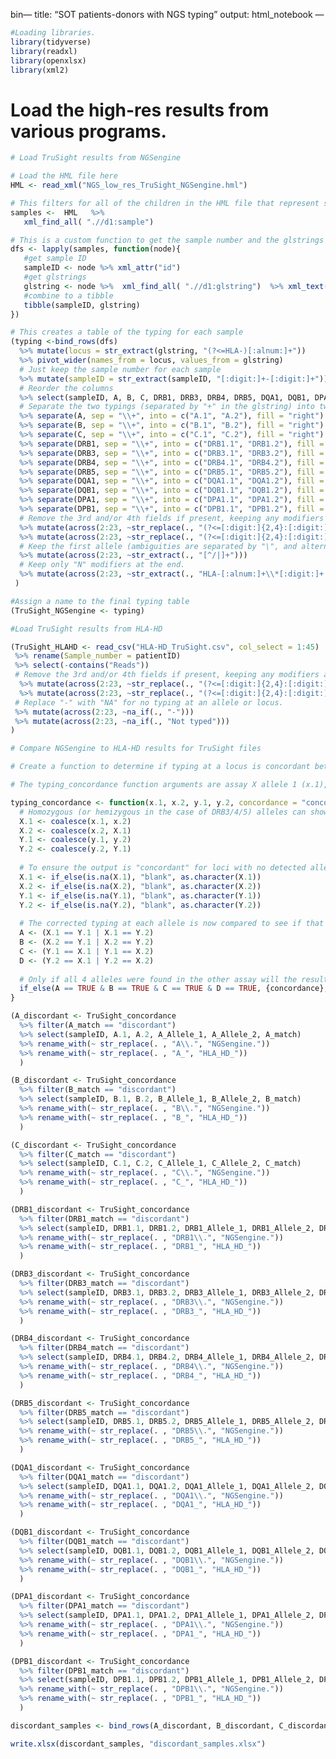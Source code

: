 bin---
title: "SOT patients-donors with NGS typing"
output: html_notebook
---
```{r}
#Loading libraries. 
library(tidyverse)
library(readxl)
library(openxlsx)
library(xml2)
```
# Load the high-res results from various programs.
```{r}
# Load TruSight results from NGSengine

# Load the HML file here
HML <- read_xml("NGS_low_res_TruSight_NGSengine.hml")

# This filters for all of the children in the HML file that represent sample data
samples <-  HML   %>% 
   xml_find_all( ".//d1:sample")

# This is a custom function to get the sample number and the glstrings for each sample
dfs <- lapply(samples, function(node){
   #get sample ID 
   sampleID <- node %>% xml_attr("id")
   #get glstrings 
   glstring <- node %>%  xml_find_all( ".//d1:glstring")  %>% xml_text()
   #combine to a tibble
   tibble(sampleID, glstring)
})

# This creates a table of the typing for each sample
(typing <-bind_rows(dfs)
  %>% mutate(locus = str_extract(glstring, "(?<=HLA-)[:alnum:]+"))
  %>% pivot_wider(names_from = locus, values_from = glstring)
  # Just keep the sample number for each sample
  %>% mutate(sampleID = str_extract(sampleID, "[:digit:]+-[:digit:]+"))
  # Reorder the columns
  %>% select(sampleID, A, B, C, DRB1, DRB3, DRB4, DRB5, DQA1, DQB1, DPA1, DPB1)
  # Separate the two typings (separated by "+" in the glstring) into two columns
  %>% separate(A, sep = "\\+", into = c("A.1", "A.2"), fill = "right")
  %>% separate(B, sep = "\\+", into = c("B.1", "B.2"), fill = "right")
  %>% separate(C, sep = "\\+", into = c("C.1", "C.2"), fill = "right")
  %>% separate(DRB1, sep = "\\+", into = c("DRB1.1", "DRB1.2"), fill = "right")
  %>% separate(DRB3, sep = "\\+", into = c("DRB3.1", "DRB3.2"), fill = "right")
  %>% separate(DRB4, sep = "\\+", into = c("DRB4.1", "DRB4.2"), fill = "right")
  %>% separate(DRB5, sep = "\\+", into = c("DRB5.1", "DRB5.2"), fill = "right")
  %>% separate(DQA1, sep = "\\+", into = c("DQA1.1", "DQA1.2"), fill = "right")
  %>% separate(DQB1, sep = "\\+", into = c("DQB1.1", "DQB1.2"), fill = "right")
  %>% separate(DPA1, sep = "\\+", into = c("DPA1.1", "DPA1.2"), fill = "right")
  %>% separate(DPB1, sep = "\\+", into = c("DPB1.1", "DPB1.2"), fill = "right")
  # Remove the 3rd and/or 4th fields if present, keeping any modifiers at the end. This is done in two steps to properly deal with alleles that are reported either to the 3rd or 4th field.
  %>% mutate(across(2:23, ~str_replace(., "(?<=[:digit:]{2,4}:[:digit:]{2,4}):[:digit:]{2,4}", "")))
  %>% mutate(across(2:23, ~str_replace(., "(?<=[:digit:]{2,4}:[:digit:]{2,4}):[:digit:]{2,4}", "")))
  # Keep the first allele (ambiguities are separated by "\", and alternatives by "|" in the glstring)
  %>% mutate(across(2:23, ~str_extract(., "[^/|]+")))
  # Keep only "N" modifiers at the end.
  %>% mutate(across(2:23, ~str_extract(., "HLA-[:alnum:]+\\*[:digit:]+:[:digit:]+N?")))
 )

#Assign a name to the final typing table
(TruSight_NGSengine <- typing)
```

```{r}
#Load TruSight results from HLA-HD

(TruSight_HLAHD <- read_csv("HLA-HD_TruSight.csv", col_select = 1:45)
 %>% rename(Sample_number = patientID)
 %>% select(-contains("Reads"))
 # Remove the 3rd and/or 4th fields if present, keeping any modifiers at the end. This is done in two steps to properly deal with alleles that are reported either to the 3rd or 4th field.
  %>% mutate(across(2:23, ~str_replace(., "(?<=[:digit:]{2,4}:[:digit:]{2,4}):[:digit:]{2,4}", "")))
  %>% mutate(across(2:23, ~str_replace(., "(?<=[:digit:]{2,4}:[:digit:]{2,4}):[:digit:]{2,4}", "")))
 # Replace "-" with "NA" for no typing at an allele or locus.
 %>% mutate(across(2:23, ~na_if(., "-")))
 %>% mutate(across(2:23, ~na_if(., "Not typed")))
)
```

```{r}
# Compare NGSengine to HLA-HD results for TruSight files

# Create a function to determine if typing at a locus is concordant between two assays. It is assumed that an "NA" value at the either allele indicates a homozygous typing at that locus, so the function copies the typing to the other allele to ensure accurate results. If no typing (NA) is present in either allele, it is assumed that no alleles were detected at that locus. The function requires "blank" results to be recorded as "NA," so any other way of recording blank results (e.g. "blank" or "-") needs to be converted to "NA."

# The typing_concordance function arguments are assay X allele 1 (x.1), assay X allele 2 (x.2), assay Y allele 1 (y.1), assay Y allele 2 (y.2).

typing_concordance <- function(x.1, x.2, y.1, y.2, concordance = "concordant", discordance = "discordant") {
  # Homozygous (or hemizygous in the case of DRB3/4/5) alleles can show up as either the same result in both alleles, or one allele as blank (NA). This fills in any "NA" values by copying the value from the other allele.
  X.1 <- coalesce(x.1, x.2)
  X.2 <- coalesce(x.2, X.1)
  Y.1 <- coalesce(y.1, y.2)
  Y.2 <- coalesce(y.2, Y.1)
  
  # To ensure the output is "concordant" for loci with no detected alleles (NA after the steps above), there needs to be a placeholder value, as the code below won't work on "NA" values.
  X.1 <- if_else(is.na(X.1), "blank", as.character(X.1))
  X.2 <- if_else(is.na(X.2), "blank", as.character(X.2))
  Y.1 <- if_else(is.na(Y.1), "blank", as.character(Y.1))
  Y.2 <- if_else(is.na(Y.2), "blank", as.character(Y.2))
  
  # The corrected typing at each allele is now compared to see if that allele was found in either of the positions of the other assay.
  A <- (X.1 == Y.1 | X.1 == Y.2)
  B <- (X.2 == Y.1 | X.2 == Y.2)
  C <- (Y.1 == X.1 | Y.1 == X.2)
  D <- (Y.2 == X.1 | Y.2 == X.2)
  
  # Only if all 4 alleles were found in the other assay will the result be "concordant."
  if_else(A == TRUE & B == TRUE & C == TRUE & D == TRUE, {concordance}, {discordance})
}

(A_discordant <- TruSight_concordance 
  %>% filter(A_match == "discordant") 
  %>% select(sampleID, A.1, A.2, A_Allele_1, A_Allele_2, A_match)
  %>% rename_with(~ str_replace(. , "A\\.", "NGSengine."))
  %>% rename_with(~ str_replace(. , "A_", "HLA_HD_"))
  )

(B_discordant <- TruSight_concordance 
  %>% filter(B_match == "discordant") 
  %>% select(sampleID, B.1, B.2, B_Allele_1, B_Allele_2, B_match)
  %>% rename_with(~ str_replace(. , "B\\.", "NGSengine."))
  %>% rename_with(~ str_replace(. , "B_", "HLA_HD_"))
  )

(C_discordant <- TruSight_concordance 
  %>% filter(C_match == "discordant") 
  %>% select(sampleID, C.1, C.2, C_Allele_1, C_Allele_2, C_match)
  %>% rename_with(~ str_replace(. , "C\\.", "NGSengine."))
  %>% rename_with(~ str_replace(. , "C_", "HLA_HD_"))
  )

(DRB1_discordant <- TruSight_concordance 
  %>% filter(DRB1_match == "discordant") 
  %>% select(sampleID, DRB1.1, DRB1.2, DRB1_Allele_1, DRB1_Allele_2, DRB1_match)
  %>% rename_with(~ str_replace(. , "DRB1\\.", "NGSengine."))
  %>% rename_with(~ str_replace(. , "DRB1_", "HLA_HD_"))
  )

(DRB3_discordant <- TruSight_concordance 
  %>% filter(DRB3_match == "discordant") 
  %>% select(sampleID, DRB3.1, DRB3.2, DRB3_Allele_1, DRB3_Allele_2, DRB3_match)
  %>% rename_with(~ str_replace(. , "DRB3\\.", "NGSengine."))
  %>% rename_with(~ str_replace(. , "DRB3_", "HLA_HD_"))
  )

(DRB4_discordant <- TruSight_concordance 
  %>% filter(DRB4_match == "discordant") 
  %>% select(sampleID, DRB4.1, DRB4.2, DRB4_Allele_1, DRB4_Allele_2, DRB4_match)
  %>% rename_with(~ str_replace(. , "DRB4\\.", "NGSengine."))
  %>% rename_with(~ str_replace(. , "DRB4_", "HLA_HD_"))
  )

(DRB5_discordant <- TruSight_concordance 
  %>% filter(DRB5_match == "discordant") 
  %>% select(sampleID, DRB5.1, DRB5.2, DRB5_Allele_1, DRB5_Allele_2, DRB5_match)
  %>% rename_with(~ str_replace(. , "DRB5\\.", "NGSengine."))
  %>% rename_with(~ str_replace(. , "DRB5_", "HLA_HD_"))
  )

(DQA1_discordant <- TruSight_concordance 
  %>% filter(DQA1_match == "discordant") 
  %>% select(sampleID, DQA1.1, DQA1.2, DQA1_Allele_1, DQA1_Allele_2, DQA1_match)
  %>% rename_with(~ str_replace(. , "DQA1\\.", "NGSengine."))
  %>% rename_with(~ str_replace(. , "DQA1_", "HLA_HD_"))
  )

(DQB1_discordant <- TruSight_concordance 
  %>% filter(DQB1_match == "discordant") 
  %>% select(sampleID, DQB1.1, DQB1.2, DQB1_Allele_1, DQB1_Allele_2, DQB1_match)
  %>% rename_with(~ str_replace(. , "DQB1\\.", "NGSengine."))
  %>% rename_with(~ str_replace(. , "DQB1_", "HLA_HD_"))
  )

(DPA1_discordant <- TruSight_concordance 
  %>% filter(DPA1_match == "discordant") 
  %>% select(sampleID, DPA1.1, DPA1.2, DPA1_Allele_1, DPA1_Allele_2, DPA1_match)
  %>% rename_with(~ str_replace(. , "DPA1\\.", "NGSengine."))
  %>% rename_with(~ str_replace(. , "DPA1_", "HLA_HD_"))
  )

(DPB1_discordant <- TruSight_concordance 
  %>% filter(DPB1_match == "discordant") 
  %>% select(sampleID, DPB1.1, DPB1.2, DPB1_Allele_1, DPB1_Allele_2, DPB1_match)
  %>% rename_with(~ str_replace(. , "DPB1\\.", "NGSengine."))
  %>% rename_with(~ str_replace(. , "DPB1_", "HLA_HD_"))
  )

discordant_samples <- bind_rows(A_discordant, B_discordant, C_discordant, DRB1_discordant, DRB3_discordant, DRB4_discordant, DRB5_discordant, DQA1_discordant, DQB1_discordant, DPA1_discordant, DPB1_discordant)

write.xlsx(discordant_samples, "discordant_samples.xlsx")
```

